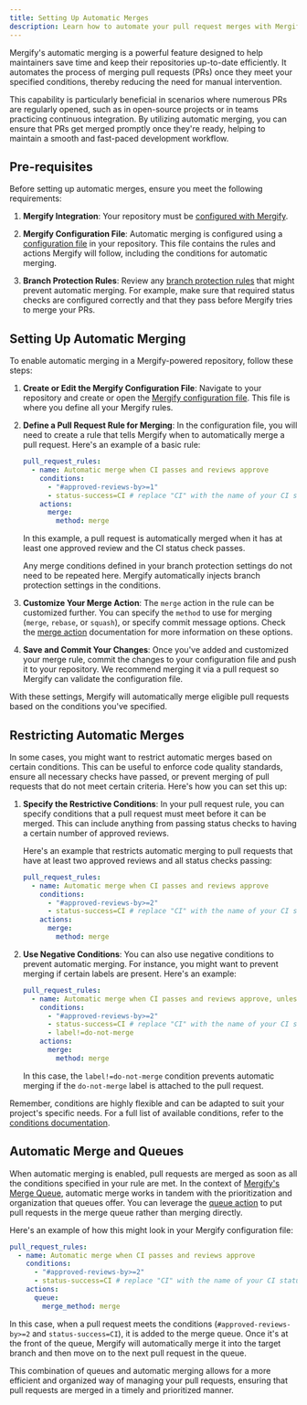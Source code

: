 ```yaml
---
title: Setting Up Automatic Merges
description: Learn how to automate your pull request merges with Mergify.
---
```



Mergify's automatic merging is a powerful feature designed to help maintainers
save time and keep their repositories up-to-date efficiently. It automates the
process of merging pull requests (PRs) once they meet your specified
conditions, thereby reducing the need for manual intervention.

This capability is particularly beneficial in scenarios where numerous PRs are
regularly opened, such as in open-source projects or in teams practicing
continuous integration. By utilizing automatic merging, you can ensure that PRs
get merged promptly once they're ready, helping to maintain a smooth and
fast-paced development workflow.

## Pre-requisites

Before setting up automatic merges, ensure you meet the following requirements:

1. **Mergify Integration**: Your repository must be [configured with
   Mergify](/getting-started).

2. **Mergify Configuration File**: Automatic merging is configured using a
   [configuration file](/configuration/file-format) in your repository. This
   file contains the rules and actions Mergify will follow, including the
   conditions for automatic merging.

3. **Branch Protection Rules**: Review any [branch protection
   rules](https://docs.github.com/en/repositories/configuring-branches-and-merges-in-your-repository/managing-protected-branches/about-protected-branches)
   that might prevent automatic merging. For example, make sure that required
   status checks are configured correctly and that they pass before Mergify
   tries to merge your PRs.

## Setting Up Automatic Merging

To enable automatic merging in a Mergify-powered repository, follow these
steps:

1. **Create or Edit the Mergify Configuration File**: Navigate to your
   repository and create or open the [Mergify configuration
   file](/configuration-file-format). This file is where you define all your
   Mergify rules.

2. **Define a Pull Request Rule for Merging**: In the configuration file, you
   will need to create a rule that tells Mergify when to automatically merge a
   pull request. Here's an example of a basic rule:

   ```yaml
   pull_request_rules:
     - name: Automatic merge when CI passes and reviews approve
       conditions:
         - "#approved-reviews-by>=1"
         - status-success=CI # replace "CI" with the name of your CI status check
       actions:
         merge:
           method: merge
   ```

   In this example, a pull request is automatically merged when it has at
   least one approved review and the CI status check passes.

   <Info>
     Any merge conditions defined in your branch protection settings do not need
     to be repeated here. Mergify automatically injects branch protection
     settings in the conditions.
   </Info>

3. **Customize Your Merge Action**: The `merge` action in the rule can be
   customized further. You can specify the `method` to use for merging
   (`merge`, `rebase`, or `squash`), or specify commit message options. Check
   the [merge action](/actions/merge/) documentation
   for more information on these options.

4. **Save and Commit Your Changes**: Once you've added and customized your
   merge rule, commit the changes to your configuration file and push it to
   your repository. We recommend merging it via a pull request so Mergify can
   validate the configuration file.

With these settings, Mergify will automatically merge eligible pull requests
based on the conditions you've specified.

## Restricting Automatic Merges

In some cases, you might want to restrict automatic merges based on certain
conditions. This can be useful to enforce code quality standards, ensure all
necessary checks have passed, or prevent merging of pull requests that do not
meet certain criteria. Here's how you can set this up:

1. **Specify the Restrictive Conditions**: In your pull request rule, you can
   specify conditions that a pull request must meet before it can be merged.
   This can include anything from passing status checks to having a certain
   number of approved reviews.

   Here's an example that restricts automatic merging to pull requests that
   have at least two approved reviews and all status checks passing:

   ```yaml
   pull_request_rules:
     - name: Automatic merge when CI passes and reviews approve
       conditions:
         - "#approved-reviews-by>=2"
         - status-success=CI # replace "CI" with the name of your CI status check
       actions:
         merge:
           method: merge
   ```

2. **Use Negative Conditions**: You can also use negative conditions to prevent
   automatic merging. For instance, you might want to prevent merging if
   certain labels are present. Here's an example:

   ```yaml
   pull_request_rules:
     - name: Automatic merge when CI passes and reviews approve, unless 'do-not-merge' label is present
       conditions:
         - "#approved-reviews-by>=2"
         - status-success=CI # replace "CI" with the name of your CI status check
         - label!=do-not-merge
       actions:
         merge:
           method: merge
   ```

   In this case, the `label!=do-not-merge` condition prevents automatic
   merging if the `do-not-merge` label is attached to the pull request.

Remember, conditions are highly flexible and can be adapted to suit your
project's specific needs. For a full list of available conditions, refer to the
[conditions documentation](/configuration/conditions).

## Automatic Merge and Queues

When automatic merging is enabled, pull requests are merged as soon as all the
conditions specified in your rule are met. In the context of [Mergify's Merge
Queue](/merge-queue/intro), automatic merge works in tandem with the
prioritization and organization that queues offer. You can leverage the [queue
action](/actions/queue) to put pull requests in the merge queue rather than
merging directly.

Here's an example of how this might look in your Mergify configuration file:

```yaml
pull_request_rules:
  - name: Automatic merge when CI passes and reviews approve
    conditions:
      - "#approved-reviews-by>=2"
      - status-success=CI # replace "CI" with the name of your CI status check
    actions:
      queue:
        merge_method: merge
```

In this case, when a pull request meets the conditions
(`#approved-reviews-by>=2` and `status-success=CI`), it is added to the merge
queue. Once it's at the front of the queue, Mergify will automatically merge it
into the target branch and then move on to the next pull request in the queue.

This combination of queues and automatic merging allows for a more efficient
and organized way of managing your pull requests, ensuring that pull requests
are merged in a timely and prioritized manner.
